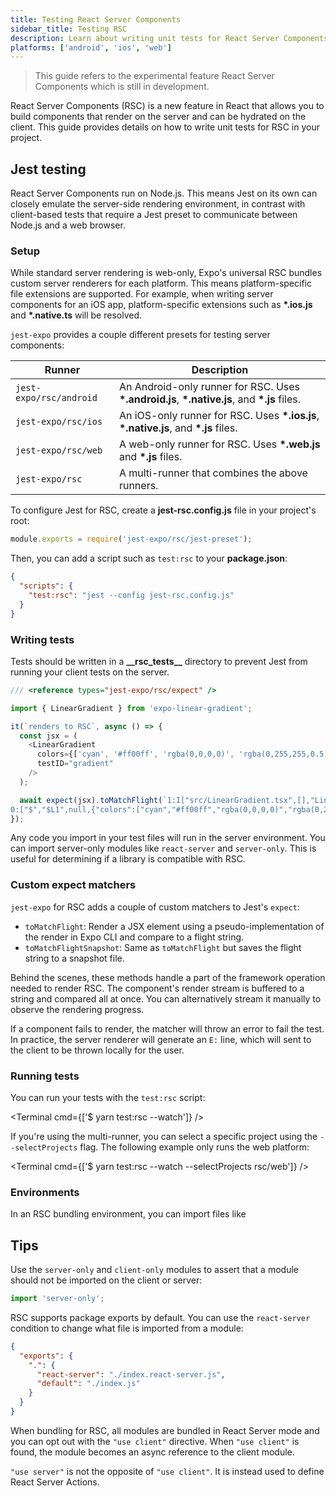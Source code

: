```yaml
---
title: Testing React Server Components
sidebar_title: Testing RSC
description: Learn about writing unit tests for React Server Components in Expo.
platforms: ['android', 'ios', 'web']
---
```



> This guide refers to the experimental feature React Server Components which is still in development.

React Server Components (RSC) is a new feature in React that allows you to build components that render on the server and can be hydrated on the client. This guide provides details on how to write unit tests for RSC in your project.

## Jest testing

React Server Components run on Node.js. This means Jest on its own can closely emulate the server-side rendering environment, in contrast with client-based tests that require a Jest preset to communicate between Node.js and a web browser.

### Setup

While standard server rendering is web-only, Expo's universal RSC bundles custom server renderers for each platform. This means platform-specific file extensions are supported. For example, when writing server components for an iOS app, platform-specific extensions such as **\*.ios.js** and **\*.native.ts** will be resolved.

`jest-expo` provides a couple different presets for testing server components:

| Runner                  | Description                                                                                    |
| ----------------------- | ---------------------------------------------------------------------------------------------- |
| `jest-expo/rsc/android` | An Android-only runner for RSC. Uses **\*.android.js**, **\*.native.js**, and **\*.js** files. |
| `jest-expo/rsc/ios`     | An iOS-only runner for RSC. Uses **\*.ios.js**, **\*.native.js**, and **\*.js** files.         |
| `jest-expo/rsc/web`     | A web-only runner for RSC. Uses **\*.web.js** and **\*.js** files.                             |
| `jest-expo/rsc`         | A multi-runner that combines the above runners.                                                |

To configure Jest for RSC, create a **jest-rsc.config.js** file in your project's root:

```js jest-rsc.config.js
module.exports = require('jest-expo/rsc/jest-preset');
```

Then, you can add a script such as `test:rsc` to your **package.json**:

```json package.json
{
  "scripts": {
    "test:rsc": "jest --config jest-rsc.config.js"
  }
}
```

### Writing tests

Tests should be written in a **\_\_rsc_tests\_\_** directory to prevent Jest from running your client tests on the server.

```js __rsc_tests__/my-component.test.ts
/// <reference types="jest-expo/rsc/expect" />

import { LinearGradient } from 'expo-linear-gradient';

it(`renders to RSC`, async () => {
  const jsx = (
    <LinearGradient
      colors={['cyan', '#ff00ff', 'rgba(0,0,0,0)', 'rgba(0,255,255,0.5)']}
      testID="gradient"
    />
  );

  await expect(jsx).toMatchFlight(`1:I["src/LinearGradient.tsx",[],"LinearGradient"]
0:["$","$L1",null,{"colors":["cyan","#ff00ff","rgba(0,0,0,0)","rgba(0,255,255,0.5)"],"testID":"gradient"},null]`);
});
```

Any code you import in your test files will run in the server environment. You can import server-only modules like `react-server` and `server-only`. This is useful for determining if a library is compatible with RSC.

### Custom expect matchers

`jest-expo` for RSC adds a couple of custom matchers to Jest's `expect`:

- `toMatchFlight`: Render a JSX element using a pseudo-implementation of the render in Expo CLI and compare to a flight string.
- `toMatchFlightSnapshot`: Same as `toMatchFlight` but saves the flight string to a snapshot file.

Behind the scenes, these methods handle a part of the framework operation needed to render RSC. The component's render stream is buffered to a string and compared all at once. You can alternatively stream it manually to observe the rendering progress.

If a component fails to render, the matcher will throw an error to fail the test. In practice, the server renderer will generate an `E:` line, which will sent to the client to be thrown locally for the user.

### Running tests

You can run your tests with the `test:rsc` script:

<Terminal cmd={['$ yarn test:rsc --watch']} />

If you're using the multi-runner, you can select a specific project using the `--selectProjects` flag. The following example only runs the web platform:

<Terminal cmd={['$ yarn test:rsc --watch --selectProjects rsc/web']} />

### Environments

In an RSC bundling environment, you can import files like

## Tips

Use the `server-only` and `client-only` modules to assert that a module should not be imported on the client or server:

```js my-module.js
import 'server-only';
```

RSC supports package exports by default. You can use the `react-server` condition to change what file is imported from a module:

```json package.json
{
  "exports": {
    ".": {
      "react-server": "./index.react-server.js",
      "default": "./index.js"
    }
  }
}
```

When bundling for RSC, all modules are bundled in React Server mode and you can opt out with the `"use client"` directive. When `"use client"` is found, the module becomes an async reference to the client module.

`"use server"` is not the opposite of `"use client"`. It is instead used to define React Server Actions.

